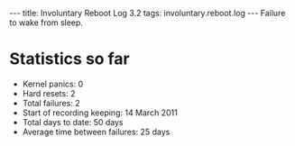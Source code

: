 ---
title: Involuntary Reboot Log 3.2
tags: involuntary.reboot.log
---
Failure to wake from sleep.

= Statistics so far =

* Kernel panics: 0
* Hard resets: 2
* Total failures: 2
* Start of recording keeping: 14 March 2011
* Total days to date: 50 days
* Average time between failures: 25 days
